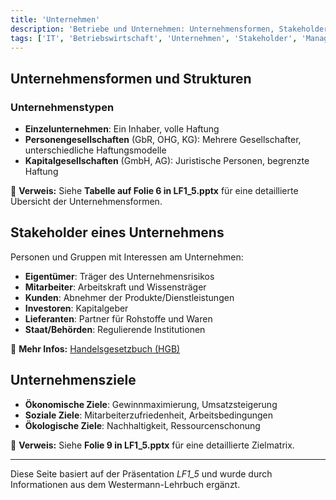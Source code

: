 ```yaml
---
title: 'Unternehmen'
description: 'Betriebe und Unternehmen: Unternehmensformen, Stakeholder und Unternehmensziele'
tags: ['IT', 'Betriebswirtschaft', 'Unternehmen', 'Stakeholder', 'Management']
---
```


## Unternehmensformen und Strukturen

### Unternehmenstypen

- **Einzelunternehmen**: Ein Inhaber, volle Haftung
- **Personengesellschaften** (GbR, OHG, KG): Mehrere Gesellschafter, unterschiedliche Haftungsmodelle
- **Kapitalgesellschaften** (GmbH, AG): Juristische Personen, begrenzte Haftung

📌 **Verweis:** Siehe **Tabelle auf Folie 6 in LF1_5.pptx** für eine detaillierte Übersicht der Unternehmensformen.

## Stakeholder eines Unternehmens

Personen und Gruppen mit Interessen am Unternehmen:

- **Eigentümer**: Träger des Unternehmensrisikos
- **Mitarbeiter**: Arbeitskraft und Wissensträger
- **Kunden**: Abnehmer der Produkte/Dienstleistungen
- **Investoren**: Kapitalgeber
- **Lieferanten**: Partner für Rohstoffe und Waren
- **Staat/Behörden**: Regulierende Institutionen

📌 **Mehr Infos:** [Handelsgesetzbuch (HGB)](https://www.gesetze-im-internet.de/hgb/)

## Unternehmensziele

- **Ökonomische Ziele**: Gewinnmaximierung, Umsatzsteigerung
- **Soziale Ziele**: Mitarbeiterzufriedenheit, Arbeitsbedingungen
- **Ökologische Ziele**: Nachhaltigkeit, Ressourcenschonung

📌 **Verweis:** Siehe **Folie 9 in LF1_5.pptx** für eine detaillierte Zielmatrix.

---

Diese Seite basiert auf der Präsentation _LF1_5_ und wurde durch Informationen aus dem Westermann-Lehrbuch ergänzt.
